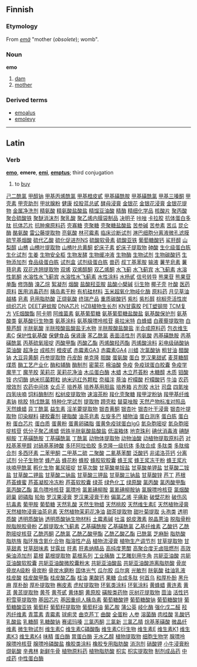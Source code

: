 ==Finnish==

===Etymology===
From ''[[emä]]'' "mother (''obsolete''); womb".

===Noun===
'''emo'''

# [[dam]]
# [[mother]]

===Derived terms===
*[[emoalus]]
*[[emolevy]]

----
==Latin==
===Verb===
'''[[emo]]''', '''emere''', '''[[emi]]''', '''[[emptus]]'''; third conjugation

# to [[buy]]
[http://www.shop263.com/i-43/1.htm 己二酰氯]
[http://www.shop263.com/i-43/2.htm 甲醇钠]
[http://www.shop263.com/i-43/3.htm 甲基丙烯酰氯]
[http://www.shop263.com/i-43/4.htm 甲基橙皮甙]
[http://www.shop263.com/i-43/5.htm 甲基磺酰胺]
[http://www.shop263.com/i-43/6.htm 甲基磺酰氯]
[http://www.shop263.com/i-43/7.htm 甲基三嗪酮]
[http://www.shop263.com/i-43/8.htm 甲壳素]
[http://www.shop263.com/i-43/9.htm 甲壳助剂]
[http://www.shop263.com/i-43/10.htm 甲状腺粉]
[http://www.shop263.com/i-43/11.htm 健康]
[http://www.shop263.com/i-43/12.htm 绞股蓝总甙]
[http://www.shop263.com/i-43/13.htm 酵母浸膏]
[http://www.shop263.com/i-43/14.htm 金银花]
[http://www.shop263.com/i-43/15.htm 金银花浸膏]
[http://www.shop263.com/i-43/16.htm 金银花提物]
[http://www.shop263.com/i-43/17.htm 金属净洗剂]
[http://www.shop263.com/i-43/18.htm 精氨酸]
[http://www.shop263.com/i-43/19.htm 精氨酸盐酸盐]
[http://www.shop263.com/i-43/20.htm 精馏豆油酸]
[http://www.shop263.com/i-43/21.htm 精酶]
[http://www.shop263.com/i-43/22.htm 精细化学品]
[http://www.shop263.com/i-43/23.htm 核酸片]
[http://www.shop263.com/i-43/24.htm 聚丙酸]
[http://www.shop263.com/i-43/25.htm 聚合硫酸铁]
[http://www.shop263.com/i-43/26.htm 聚醚消沫剂]
[http://www.shop263.com/i-43/27.htm 聚乳酸]
[http://www.shop263.com/i-43/28.htm 聚乙烯内膜袋制品]
[http://www.shop263.com/i-43/29.htm 决明子]
[http://www.shop263.com/i-43/30.htm 咔唑]
[http://www.shop263.com/i-43/31.htm 卡拉胶]
[http://www.shop263.com/i-43/32.htm 抗体蛋白多肽]
[http://www.shop263.com/i-43/33.htm 抗体芯片]
[http://www.shop263.com/i-43/34.htm 抗肿瘤原料药]
[http://www.shop263.com/i-43/35.htm 壳寡糖]
[http://www.shop263.com/i-43/36.htm 壳聚糖]
[http://www.shop263.com/i-43/37.htm 壳聚糖盐酸盐]
[http://www.shop263.com/i-43/38.htm 苦参碱]
[http://www.shop263.com/i-43/39.htm 苦参素]
[http://www.shop263.com/i-43/40.htm 苦瓜]
[http://www.shop263.com/i-43/41.htm 昆仑酶]
[http://www.shop263.com/i-43/42.htm 酪氨酸]
[http://www.shop263.com/i-43/43.htm 雷公藤提取物]
[http://www.shop263.com/i-43/44.htm 亮氨酸]
[http://www.shop263.com/i-43/45.htm 林可霉素]
[http://www.shop263.com/i-43/46.htm 临床诊断试剂]
[http://www.shop263.com/i-43/47.htm 淋巴细胞分离液微孔滤膜]
[http://www.shop263.com/i-43/48.htm 硫苄基烟酸]
[http://www.shop263.com/i-43/49.htm 硫代乙酸]
[http://www.shop263.com/i-43/50.htm 硫化促进剂NS]
[http://www.shop263.com/i-43/51.htm 硫酸软骨素]
[http://www.shop263.com/i-43/52.htm 硫酸亚铁]
[http://www.shop263.com/i-43/53.htm 葡萄糖酸钙]
[http://www.shop263.com/i-43/54.htm 鲨肝醇]
[http://www.shop263.com/i-43/55.htm 山梨醇]
[http://www.shop263.com/i-43/56.htm 山楂]
[http://www.shop263.com/i-43/57.htm 山楂叶提取物]
[http://www.shop263.com/i-43/58.htm 山楂叶总黄酮]
[http://www.shop263.com/i-43/59.htm 蛇床子素]
[http://www.shop263.com/i-43/60.htm 蛇床子提取物]
[http://www.shop263.com/i-43/61.htm 砷酸]
[http://www.shop263.com/i-43/62.htm 生化级蛋白胨]
[http://www.shop263.com/i-43/63.htm 生化试剂]
[http://www.shop263.com/i-43/64.htm 生姜]
[http://www.shop263.com/i-43/65.htm 生物安全柜]
[http://www.shop263.com/i-43/66.htm 生物发酵]
[http://www.shop263.com/i-43/67.htm 生物缓冲液]
[http://www.shop263.com/i-43/68.htm 生物酶]
[http://www.shop263.com/i-43/69.htm 生物试剂]
[http://www.shop263.com/i-43/70.htm 生物碳酸钙]
[http://www.shop263.com/i-43/71.htm 生物添加剂]
[http://www.shop263.com/i-43/72.htm 食品级蛋白胨]
[http://www.shop263.com/i-43/73.htm 试剂盒]
[http://www.shop263.com/i-43/74.htm 试剂级蛋白胨]
[http://www.shop263.com/i-43/75.htm 兽药]
[http://www.shop263.com/i-43/76.htm 叔丁基苯胺]
[http://www.shop263.com/i-43/77.htm 输液]
[http://www.shop263.com/i-43/78.htm 薯芋皂素]
[http://www.shop263.com/i-43/79.htm 薯蓣皂素]
[http://www.shop263.com/i-43/80.htm 双花连翘提取物]
[http://www.shop263.com/i-43/81.htm 双烯]
[http://www.shop263.com/i-43/82.htm 双烯醇酮]
[http://www.shop263.com/i-43/83.htm 双乙烯酮]
[http://www.shop263.com/i-43/84.htm 水飞蓟]
[http://www.shop263.com/i-43/85.htm 水飞蓟宾]
[http://www.shop263.com/i-43/86.htm 水飞蓟素]
[http://www.shop263.com/i-43/87.htm 水溶性氮酮]
[http://www.shop263.com/i-43/88.htm 水溶性水飞蓟宾]
[http://www.shop263.com/i-43/89.htm 水溶性水飞蓟素]
[http://www.shop263.com/i-43/90.htm 水性涂料]
[http://www.shop263.com/i-43/91.htm 水杨甙]
[http://www.shop263.com/i-43/92.htm 信号转导]
[http://www.shop263.com/i-43/93.htm 熊果苷]
[http://www.shop263.com/i-43/94.htm 熊果苷单酯]
[http://www.shop263.com/i-43/95.htm 修饰酶]
[http://www.shop263.com/i-43/96.htm 溴乙烷]
[http://www.shop263.com/i-43/97.htm 絮凝剂]
[http://www.shop263.com/i-43/98.htm 烟酸]
[http://www.shop263.com/i-43/99.htm 盐酸羟亚胺]
[http://www.shop263.com/i-43/100.htm 盐酸小檗碱]
[http://www.shop263.com/i-43/101.htm 衍生物]
[http://www.shop263.com/i-43/102.htm 椰子壳]
[http://www.shop263.com/i-43/103.htm 叶酸]
[http://www.shop263.com/i-43/104.htm 医药原料]
[http://www.shop263.com/i-43/105.htm 医用消毒药剂]
[http://www.shop263.com/i-43/106.htm 胰岛素干粉]
[http://www.shop263.com/i-43/107.htm 有机硅材料]
[http://www.shop263.com/i-43/108.htm 玉米超氧化物岐化酶]
[http://www.shop263.com/i-43/109.htm 原料药]
[http://www.shop263.com/i-43/110.htm 月见草油]
[http://www.shop263.com/i-43/111.htm 越橘]
[http://www.shop263.com/i-43/112.htm 皂素]
[http://www.shop263.com/i-43/113.htm 皂用脂肪酸]
[http://www.shop263.com/i-43/114.htm 正缬氨酸]
[http://www.shop263.com/i-43/115.htm 终瑞产品]
[http://www.shop263.com/i-43/116.htm 重质碳酸钙]
[http://www.shop263.com/i-43/117.htm 紫杉]
[http://www.shop263.com/i-43/118.htm 紫杉醇]
[http://www.shop263.com/i-43/119.htm 棕榈壳活性炭]
[http://www.shop263.com/i-43/120.htm 组织芯片]
[http://www.shop263.com/i-43/121.htm DEET避蚊胺]
[http://www.shop263.com/i-43/122.htm DNA芯片]
[http://www.shop263.com/i-43/123.htm HZB植物生长剂]
[http://www.shop263.com/i-43/124.htm KN甘露胶]
[http://www.shop263.com/i-43/125.htm PET塑钢带]
[http://www.shop263.com/i-43/126.htm TCM复方]
[http://www.shop263.com/i-43/127.htm VE烟酸酯]
[http://www.shop263.com/i-43/128.htm 阿卡明]
[http://www.shop263.com/i-43/129.htm 阿维菌素]
[http://www.shop263.com/i-43/130.htm 氨基葡萄糖]
[http://www.shop263.com/i-43/131.htm 氨基葡萄糖盐酸盐]
[http://www.shop263.com/i-43/132.htm 氨基酸保护剂]
[http://www.shop263.com/i-43/133.htm 氨基酸类]
[http://www.shop263.com/i-43/134.htm 氨基酸衍生物类]
[http://www.shop263.com/i-43/135.htm 氨基涂料]
[http://www.shop263.com/i-43/136.htm 氨基腺嘌呤核苷]
[http://www.shop263.com/i-43/137.htm 奥拉米特]
[http://www.shop263.com/i-43/138.htm 白蜂蜡]
[http://www.shop263.com/i-43/139.htm 白蒺藜提取物]
[http://www.shop263.com/i-43/140.htm 白藜芦醇]
[http://www.shop263.com/i-43/141.htm 半胱氨酸]
[http://www.shop263.com/i-43/142.htm 半胱按酸盐酸盐无水物]
[http://www.shop263.com/i-43/143.htm 半胱胺酸盐酸盐]
[http://www.shop263.com/i-43/144.htm 半合成原料药]
[http://www.shop263.com/i-43/145.htm 包衣维生素C]
[http://www.shop263.com/i-43/146.htm 保护性氨基酸]
[http://www.shop263.com/i-43/147.htm 保健食品]
[http://www.shop263.com/i-43/148.htm 保肾康]
[http://www.shop263.com/i-43/149.htm 苯乙酰氯]
[http://www.shop263.com/i-43/150.htm 表面活性剂]
[http://www.shop263.com/i-43/151.htm 丙氨酸]
[http://www.shop263.com/i-43/152.htm 丙基磺酰胺]
[http://www.shop263.com/i-43/153.htm 丙基磺酰氯]
[http://www.shop263.com/i-43/154.htm 丙基硫氧嘧啶]
[http://www.shop263.com/i-43/155.htm 丙酸甲酯]
[http://www.shop263.com/i-43/156.htm 丙酸乙酯]
[http://www.shop263.com/i-43/157.htm 丙烯酸羟丙酯]
[http://www.shop263.com/i-43/158.htm 丙烯酸涂料]
[http://www.shop263.com/i-43/159.htm 彩电级硝酸钠]
[http://www.shop263.com/i-43/160.htm 菜油酸]
[http://www.shop263.com/i-43/161.htm 超净台]
[http://www.shop263.com/i-43/162.htm 成核剂]
[http://www.shop263.com/i-43/163.htm 橙皮甙]
[http://www.shop263.com/i-43/164.htm 赤霉素GA3]
[http://www.shop263.com/i-43/165.htm 赤霉素GA4]
[http://www.shop263.com/i-43/166.htm 川蜡]
[http://www.shop263.com/i-43/167.htm 次氯酸钠]
[http://www.shop263.com/i-43/168.htm 粗甘油]
[http://www.shop263.com/i-43/169.htm 醋酸钠]
[http://www.shop263.com/i-43/170.htm 大豆异黄酮]
[http://www.shop263.com/i-43/171.htm 丹参提取物]
[http://www.shop263.com/i-43/172.htm 丹皮酚]
[http://www.shop263.com/i-43/173.htm 单克隆]
[http://www.shop263.com/i-43/174.htm 胆酸]
[http://www.shop263.com/i-43/175.htm 蛋氨酸]
[http://www.shop263.com/i-43/176.htm 蛋白]
[http://www.shop263.com/i-43/177.htm 罗汉果甜甙]
[http://www.shop263.com/i-43/178.htm 麦芽糖醇]
[http://www.shop263.com/i-43/179.htm 煤质]
[http://www.shop263.com/i-43/180.htm 酶工艺产业化]
[http://www.shop263.com/i-43/181.htm 酶和辅酶]
[http://www.shop263.com/i-43/182.htm 酶制剂]
[http://www.shop263.com/i-43/183.htm 密蒙花]
[http://www.shop263.com/i-43/184.htm 棉油酸]
[http://www.shop263.com/i-43/185.htm 免疫]
[http://www.shop263.com/i-43/186.htm 免疫球蛋白胶囊]
[http://www.shop263.com/i-43/187.htm 免疫学]
[http://www.shop263.com/i-43/188.htm 魔芋丁]
[http://www.shop263.com/i-43/189.htm 魔芋胶]
[http://www.shop263.com/i-43/190.htm 茉莉花]
[http://www.shop263.com/i-43/191.htm 茉莉花净油]
[http://www.shop263.com/i-43/192.htm 木瓜蛋白酶]
[http://www.shop263.com/i-43/193.htm 木蜡]
[http://www.shop263.com/i-43/194.htm 木立芦荟粉]
[http://www.shop263.com/i-43/195.htm 木糖醇]
[http://www.shop263.com/i-43/196.htm 木质]
[http://www.shop263.com/i-43/197.htm 钼酸铵]
[http://www.shop263.com/i-43/198.htm 内切酶]
[http://www.shop263.com/i-43/199.htm 纳米抗菌颗粒]
[http://www.shop263.com/i-43/200.htm 纳米远红外颗粒]
[http://www.shop263.com/i-43/201.htm 奈福泮]
[http://www.shop263.com/i-43/202.htm 萘油]
[http://www.shop263.com/i-43/203.htm 柠檬酸]
[http://www.shop263.com/i-43/204.htm 柠檬酸钙]
[http://www.shop263.com/i-43/205.htm 牛油]
[http://www.shop263.com/i-43/206.htm 农药增效剂]
[http://www.shop263.com/i-43/207.htm 农药中间体]
[http://www.shop263.com/i-43/208.htm 女贞子]
[http://www.shop263.com/i-43/209.htm 培养基]
[http://www.shop263.com/i-43/210.htm 培养基用胆盐]
[http://www.shop263.com/i-43/211.htm 培养箱]
[http://www.shop263.com/i-43/212.htm 片剂胶]
[http://www.shop263.com/i-43/213.htm 水针]
[http://www.shop263.com/i-43/214.htm 司盘]
[http://www.shop263.com/i-43/215.htm 四氮唑]
[http://www.shop263.com/i-43/216.htm 四氢呋喃]
[http://www.shop263.com/i-43/217.htm 饲料酶制剂]
[http://www.shop263.com/i-43/218.htm 松树皮提取物]
[http://www.shop263.com/i-43/219.htm 速溶茶粉]
[http://www.shop263.com/i-43/220.htm 羧化壳聚糖]
[http://www.shop263.com/i-43/221.htm 羧甲淀粉钠]
[http://www.shop263.com/i-43/222.htm 羧甲基纤维素钠]
[http://www.shop263.com/i-43/223.htm 桃胶]
[http://www.shop263.com/i-43/224.htm 特戊酰氯]
[http://www.shop263.com/i-43/225.htm 特种化学试剂]
[http://www.shop263.com/i-43/226.htm 提取物]
[http://www.shop263.com/i-43/227.htm 蹄壳粒]
[http://www.shop263.com/i-43/228.htm 替莫唑胺]
[http://www.shop263.com/i-43/229.htm 天然产物标准对照品]
[http://www.shop263.com/i-43/230.htm 天然蜂蜡]
[http://www.shop263.com/i-43/231.htm 异丁酰氯]
[http://www.shop263.com/i-43/232.htm 益生素]
[http://www.shop263.com/i-43/233.htm 淫羊藿提取物]
[http://www.shop263.com/i-43/234.htm 银杏黄酮]
[http://www.shop263.com/i-43/235.htm 银杏叶]
[http://www.shop263.com/i-43/236.htm 银杏叶干浸膏]
[http://www.shop263.com/i-43/237.htm 银杏叶提取物]
[http://www.shop263.com/i-43/238.htm 印染糊料]
[http://www.shop263.com/i-43/239.htm 硬胶囊剂]
[http://www.shop263.com/i-43/240.htm 硬脂酸]
[http://www.shop263.com/i-43/241.htm 油茶皂素]
[http://www.shop263.com/i-43/242.htm 左旋多巴]
[http://www.shop263.com/i-43/243.htm 植物油]
[http://www.shop263.com/i-43/244.htm 蛋白测序]
[http://www.shop263.com/i-43/245.htm 蛋白胨]
[http://www.shop263.com/i-43/246.htm 蛋白粉]
[http://www.shop263.com/i-43/247.htm 蛋白芯片]
[http://www.shop263.com/i-43/248.htm 蛋白质]
[http://www.shop263.com/i-43/249.htm 蛋黄粉]
[http://www.shop263.com/i-43/250.htm 蛋黄卵磷脂]
[http://www.shop263.com/i-43/251.htm 蛋黄免疫球蛋白IgG]
[http://www.shop263.com/i-43/252.htm 氮杂胞嘧啶]
[http://www.shop263.com/i-43/253.htm 氮杂胞嘧啶核苷]
[http://www.shop263.com/i-43/254.htm 低分子聚乙烯蜡]
[http://www.shop263.com/i-43/255.htm 低铁半胱氨酸盐酸盐]
[http://www.shop263.com/i-43/256.htm 低温箱体]
[http://www.shop263.com/i-43/257.htm 地克珠利]
[http://www.shop263.com/i-43/258.htm 碘伏消毒液]
[http://www.shop263.com/i-43/259.htm 碘醚柳胺]
[http://www.shop263.com/i-43/260.htm 丁基磺酰胺]
[http://www.shop263.com/i-43/261.htm 丁基磺酰氯]
[http://www.shop263.com/i-43/262.htm 丁酰氯]
[http://www.shop263.com/i-43/263.htm 动物体提取物]
[http://www.shop263.com/i-43/264.htm 动物油酸]
[http://www.shop263.com/i-43/265.htm 动植物提取原料药]
[http://www.shop263.com/i-43/266.htm 对羟基苯甲醇]
[http://www.shop263.com/i-43/267.htm 对硝基苯砷酸]
[http://www.shop263.com/i-43/268.htm 多环阿拉伯胶]
[http://www.shop263.com/i-43/269.htm 多克隆一级抗体]
[http://www.shop263.com/i-43/270.htm 多肽合成]
[http://www.shop263.com/i-43/271.htm 多肽类]
[http://www.shop263.com/i-43/272.htm 多肽缩合剂]
[http://www.shop263.com/i-43/273.htm 多西环素]
[http://www.shop263.com/i-43/274.htm 二苯甲酮]
[http://www.shop263.com/i-43/275.htm 二甲基二硫]
[http://www.shop263.com/i-43/276.htm 二聚酸]
[http://www.shop263.com/i-43/277.htm 二氰基苯醌]
[http://www.shop263.com/i-43/278.htm 泛酸钙]
[http://www.shop263.com/i-43/279.htm 非诺洛芬钙]
[http://www.shop263.com/i-43/280.htm 分离试剂]
[http://www.shop263.com/i-43/281.htm 分子生物学]
[http://www.shop263.com/i-43/282.htm 蜂产品]
[http://www.shop263.com/i-43/283.htm 蜂花粉]
[http://www.shop263.com/i-43/284.htm 蜂胶]
[http://www.shop263.com/i-43/285.htm 蜂胶软胶囊]
[http://www.shop263.com/i-43/286.htm 蜂王浆]
[http://www.shop263.com/i-43/287.htm 蜂王浆冻干粉]
[http://www.shop263.com/i-43/288.htm 蜂王浆片]
[http://www.shop263.com/i-43/289.htm 呋喃甲酰氯]
[http://www.shop263.com/i-43/290.htm 孵化生物]
[http://www.shop263.com/i-43/291.htm 氟尿嘧啶]
[http://www.shop263.com/i-43/292.htm 甘草次酸]
[http://www.shop263.com/i-43/293.htm 甘草酸单铵盐]
[http://www.shop263.com/i-43/294.htm 甘草酸单钾盐]
[http://www.shop263.com/i-43/295.htm 甘草酸二铵盐]
[http://www.shop263.com/i-43/296.htm 甘草酸二钾盐]
[http://www.shop263.com/i-43/297.htm 甘草酸二钠盐]
[http://www.shop263.com/i-43/298.htm 甘草酸三钾盐]
[http://www.shop263.com/i-43/299.htm 甘草酸三钠盐]
[http://www.shop263.com/i-43/300.htm 甘草酸锌]
[http://www.shop263.com/i-43/301.htm 芦丁]
[http://www.shop263.com/i-43/302.htm 芦根]
[http://www.shop263.com/i-43/303.htm 芦荟蜂蜜]
[http://www.shop263.com/i-43/304.htm 芦荟凝胶冷冻粉]
[http://www.shop263.com/i-43/305.htm 芦荟软胶囊]
[http://www.shop263.com/i-43/306.htm 绿茶]
[http://www.shop263.com/i-43/307.htm 绿色化工]
[http://www.shop263.com/i-43/308.htm 绿原酸]
[http://www.shop263.com/i-43/309.htm 氯丙酸]
[http://www.shop263.com/i-43/310.htm 氯丙酸甲酯]
[http://www.shop263.com/i-43/311.htm 氯丙酸乙酯]
[http://www.shop263.com/i-43/312.htm 氯鸟嘌呤核苷]
[http://www.shop263.com/i-43/313.htm 氯嘌呤]
[http://www.shop263.com/i-43/314.htm 氯氰碘柳胺]
[http://www.shop263.com/i-43/315.htm 氯氰碘柳胺钠]
[http://www.shop263.com/i-43/316.htm 氯腺嘌呤核苷]
[http://www.shop263.com/i-43/317.htm 氯烟酸]
[http://www.shop263.com/i-43/318.htm 卵巢]
[http://www.shop263.com/i-43/319.htm 卵磷脂]
[http://www.shop263.com/i-43/320.htm 轮胎]
[http://www.shop263.com/i-43/321.htm 罗汉果浸膏]
[http://www.shop263.com/i-43/322.htm 罗汉果浸膏干粉]
[http://www.shop263.com/i-43/323.htm 偏氯乙烯]
[http://www.shop263.com/i-43/324.htm 平痛新]
[http://www.shop263.com/i-43/325.htm 破壁花粉]
[http://www.shop263.com/i-43/326.htm 破伤风抗毒素]
[http://www.shop263.com/i-43/327.htm 葡甲胺]
[http://www.shop263.com/i-43/328.htm 葡萄糖 ]
[http://www.shop263.com/i-43/329.htm 天然乳酸]
[http://www.shop263.com/i-43/330.htm 天然生物蜡]
[http://www.shop263.com/i-43/331.htm 天然桃胶]
[http://www.shop263.com/i-43/332.htm 天然维生素E]
[http://www.shop263.com/i-43/333.htm 天然植物浸膏]
[http://www.shop263.com/i-43/334.htm 天然植物浸膏油茶皂素]
[http://www.shop263.com/i-43/335.htm 天然植物茉莉花净油]
[http://www.shop263.com/i-43/336.htm 甜茶提取物]
[http://www.shop263.com/i-43/337.htm 甜叶菊提取]
[http://www.shop263.com/i-43/338.htm 头孢类]
[http://www.shop263.com/i-43/339.htm 透明质酸]
[http://www.shop263.com/i-43/340.htm 透明质酸钠]
[http://www.shop263.com/i-43/341.htm 透明质酸钠生物材料]
[http://www.shop263.com/i-43/342.htm 土霉素碱]
[http://www.shop263.com/i-43/343.htm 吐温]
[http://www.shop263.com/i-43/344.htm 蜕皮激素]
[http://www.shop263.com/i-43/345.htm 脱晶蒽油]
[http://www.shop263.com/i-43/346.htm 脱脂骨粉]
[http://www.shop263.com/i-43/347.htm 脱脂脱胶骨粉]
[http://www.shop263.com/i-43/348.htm 乙醇提取水飞蓟素]
[http://www.shop263.com/i-43/349.htm 乙基磺酰胺]
[http://www.shop263.com/i-43/350.htm 乙基磺酰氯]
[http://www.shop263.com/i-43/351.htm 乙基纤维素]
[http://www.shop263.com/i-43/352.htm 乙酸钙]
[http://www.shop263.com/i-43/353.htm 乙酰胞嘧啶核苷]
[http://www.shop263.com/i-43/354.htm 乙酰丙酮]
[http://www.shop263.com/i-43/355.htm 乙酰氯]
[http://www.shop263.com/i-43/356.htm 乙酰乙酸甲酯]
[http://www.shop263.com/i-43/357.htm 乙酰乙酸乙酯]
[http://www.shop263.com/i-43/358.htm 已酰氯]
[http://www.shop263.com/i-43/359.htm 芝麻酚]
[http://www.shop263.com/i-43/360.htm 脂肪酸]
[http://www.shop263.com/i-43/361.htm 脂肪族]
[http://www.shop263.com/i-43/362.htm 脂环族含氮化合物]
[http://www.shop263.com/i-43/363.htm 脂溶性产品]
[http://www.shop263.com/i-43/364.htm 植物流浸膏]
[http://www.shop263.com/i-43/365.htm 植物生产调节剂]
[http://www.shop263.com/i-43/366.htm 甘草提取物]
[http://www.shop263.com/i-43/367.htm 甘草甜素]
[http://www.shop263.com/i-43/368.htm 甘草甜味素]
[http://www.shop263.com/i-43/369.htm 甘露丝]
[http://www.shop263.com/i-43/370.htm 肝素]
[http://www.shop263.com/i-43/371.htm 肝素纳精品]
[http://www.shop263.com/i-43/372.htm 高纯度蒽醌]
[http://www.shop263.com/i-43/373.htm 高聚合度无卤阻燃剂]
[http://www.shop263.com/i-43/374.htm 高效柴油添加剂]
[http://www.shop263.com/i-43/375.htm 葛根]
[http://www.shop263.com/i-43/376.htm 葛根提取物]
[http://www.shop263.com/i-43/377.htm 葛根系列]
[http://www.shop263.com/i-43/378.htm 工业胰酶]
[http://www.shop263.com/i-43/379.htm 工艺雕刻用牛角]
[http://www.shop263.com/i-43/380.htm 共轭亚油酸]
[http://www.shop263.com/i-43/381.htm 共轭亚油酸软胶囊]
[http://www.shop263.com/i-43/382.htm 共轭亚油酸微胶囊粉末]
[http://www.shop263.com/i-43/383.htm 共轭亚油酸盐]
[http://www.shop263.com/i-43/384.htm 共轭亚油酸游离脂肪酸]
[http://www.shop263.com/i-43/385.htm 骨炭]
[http://www.shop263.com/i-43/386.htm 骨炭A级粉]
[http://www.shop263.com/i-43/387.htm 骨炭粉]
[http://www.shop263.com/i-43/388.htm 骨炭水磨粉]
[http://www.shop263.com/i-43/389.htm 固体光气]
[http://www.shop263.com/i-43/390.htm 瓜尔胶]
[http://www.shop263.com/i-43/391.htm 瓜尔爽]
[http://www.shop263.com/i-43/392.htm 光敏剂]
[http://www.shop263.com/i-43/393.htm 胱氨酸]
[http://www.shop263.com/i-43/394.htm 硅油乳液]
[http://www.shop263.com/i-43/395.htm 桂皮酸]
[http://www.shop263.com/i-43/396.htm 桂皮酸甲酯]
[http://www.shop263.com/i-43/397.htm 桂皮酸乙酯]
[http://www.shop263.com/i-43/398.htm 桂油]
[http://www.shop263.com/i-43/399.htm 果酸钙]
[http://www.shop263.com/i-43/400.htm 果糖]
[http://www.shop263.com/i-43/401.htm 合成多肽]
[http://www.shop263.com/i-43/402.htm 何首乌]
[http://www.shop263.com/i-43/403.htm 和厚朴酚]
[http://www.shop263.com/i-43/404.htm 黑升麻]
[http://www.shop263.com/i-43/405.htm 厚朴酚]
[http://www.shop263.com/i-43/406.htm 厚朴提取物]
[http://www.shop263.com/i-43/407.htm 槲皮素]
[http://www.shop263.com/i-43/408.htm 虎杖提取物]
[http://www.shop263.com/i-43/409.htm 环氧类涂料]
[http://www.shop263.com/i-43/410.htm 环氧涂料]
[http://www.shop263.com/i-43/411.htm 黄蜂蜡]
[http://www.shop263.com/i-43/412.htm 黄连素]
[http://www.shop263.com/i-43/413.htm 黄芪]
[http://www.shop263.com/i-43/414.htm 黄芪提取物]
[http://www.shop263.com/i-43/415.htm 黄芩]
[http://www.shop263.com/i-43/416.htm 黄芩甙]
[http://www.shop263.com/i-43/417.htm 黄体酮]
[http://www.shop263.com/i-43/418.htm 黄原胶]
[http://www.shop263.com/i-43/419.htm 磺胺类药物]
[http://www.shop263.com/i-43/420.htm 灰树花提取物]
[http://www.shop263.com/i-43/421.htm 茴油]
[http://www.shop263.com/i-43/422.htm 活性钙]
[http://www.shop263.com/i-43/423.htm 积雪草提取物]
[http://www.shop263.com/i-43/424.htm 基因芯片]
[http://www.shop263.com/i-43/425.htm 基因重组人胰岛素]
[http://www.shop263.com/i-43/426.htm 葡萄糖酸钾]
[http://www.shop263.com/i-43/427.htm 葡萄糖酸钠]
[http://www.shop263.com/i-43/428.htm 葡萄糖酸锌]
[http://www.shop263.com/i-43/429.htm 葡萄糖酸亚铁]
[http://www.shop263.com/i-43/430.htm 葡萄籽]
[http://www.shop263.com/i-43/431.htm 葡萄籽提取物]
[http://www.shop263.com/i-43/432.htm 葡萄籽油]
[http://www.shop263.com/i-43/433.htm 葡乙胺]
[http://www.shop263.com/i-43/434.htm 蒲公英]
[http://www.shop263.com/i-43/435.htm 岐化酶]
[http://www.shop263.com/i-43/436.htm 强化戊二醛]
[http://www.shop263.com/i-43/437.htm 羟丙纤维素]
[http://www.shop263.com/i-43/438.htm 青蒿素]
[http://www.shop263.com/i-43/439.htm 青霉素]
[http://www.shop263.com/i-43/440.htm 球痢灵]
[http://www.shop263.com/i-43/441.htm 曲克芦丁]
[http://www.shop263.com/i-43/442.htm 曲酸]
[http://www.shop263.com/i-43/443.htm 全蛋粉]
[http://www.shop263.com/i-43/444.htm 人参]
[http://www.shop263.com/i-43/445.htm 溶菌酶]
[http://www.shop263.com/i-43/446.htm 肉桂酸]
[http://www.shop263.com/i-43/447.htm 乳酸钙]
[http://www.shop263.com/i-43/448.htm 乳酸盐]
[http://www.shop263.com/i-43/449.htm 乳糖醇]
[http://www.shop263.com/i-43/450.htm 乳糖酸钠]
[http://www.shop263.com/i-43/451.htm 赛诺玛嗪]
[http://www.shop263.com/i-43/452.htm 三氯丙酮]
[http://www.shop263.com/i-43/453.htm 三氯新]
[http://www.shop263.com/i-43/454.htm 三氯乙腈]
[http://www.shop263.com/i-43/455.htm 烷基苯磺酸]
[http://www.shop263.com/i-43/456.htm 微晶纤维素]
[http://www.shop263.com/i-43/457.htm 微生物试剂]
[http://www.shop263.com/i-43/458.htm 维生素C]
[http://www.shop263.com/i-43/459.htm 维生素C磷酸酯]
[http://www.shop263.com/i-43/460.htm 维生素C衍生物]
[http://www.shop263.com/i-43/461.htm 维生素E]
[http://www.shop263.com/i-43/462.htm 维生素K1]
[http://www.shop263.com/i-43/463.htm 维生素K3]
[http://www.shop263.com/i-43/464.htm 维生素K4]
[http://www.shop263.com/i-43/465.htm 味精]
[http://www.shop263.com/i-43/466.htm 蛋白酶]
[http://www.shop263.com/i-43/467.htm 胃蛋白酶]
[http://www.shop263.com/i-43/468.htm 无水乙醇]
[http://www.shop263.com/i-43/469.htm 植物提取物]
[http://www.shop263.com/i-43/470.htm 细胞生物学]
[http://www.shop263.com/i-43/471.htm 腺嘌呤]
[http://www.shop263.com/i-43/472.htm 腺嘌呤核苷]
[http://www.shop263.com/i-43/473.htm 腺嘌呤磷酸盐]
[http://www.shop263.com/i-43/474.htm 橡胶类涂料]
[http://www.shop263.com/i-43/475.htm 橡胶专用脂肪酸]
[http://www.shop263.com/i-43/476.htm 消泡剂]
[http://www.shop263.com/i-43/477.htm 硝酸钾]
[http://www.shop263.com/i-43/478.htm 小牛浸膏粉]
[http://www.shop263.com/i-43/479.htm 缬氨酸]
[http://www.shop263.com/i-43/480.htm 辛弗林]
[http://www.shop263.com/i-43/481.htm 新鲜牛骨]
[http://www.shop263.com/i-43/482.htm 植物原料药]
[http://www.shop263.com/i-43/483.htm 植物脂肪酸]
[http://www.shop263.com/i-43/484.htm 枳实]
[http://www.shop263.com/i-43/485.htm 枳实提取物]
[http://www.shop263.com/i-43/486.htm 制剂成品药]
[http://www.shop263.com/i-43/487.htm 中成药]
[http://www.shop263.com/i-43/488.htm 中性蛋白酶]